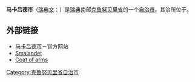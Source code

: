 {{Infobox Kommun|
fullname=Markaryds kommun|
coatofarms=[[File:Markaryd_vapen.svg|100px]]|
county=[[克鲁努贝里省|克鲁努贝里省]]|
province=[[斯莫兰|斯莫兰]]|
capital={{link-en|马卡吕德|Markaryd}}|
map=[[File:Markaryd_Municipality_in_Kronoberg_County.png|200px]]|
arearank=第179名|
area=535.63|
arealand=520.20|
populationrank=第224名|
population=9,613|
densityrank=第179名|
populationdensity=18.5|
website=http://www.markaryd.se/|
footnotes=面积与人口统计数据来自[[瑞典统计局|瑞典统计局]]，截至2006年12月31日}}

'''马卡吕德市'''（[[瑞典文|瑞典文]]：{{lang|sv|''Markaryds kommun''}}）是[[瑞典|瑞典]]南部[[克鲁努贝里省|克鲁努贝里省]]的一个[[瑞典自治市|自治市]]。其治所位于{{link-en|马卡吕德|Markaryd}}。

== 外部链接 ==
* [http://www.markaryd.se/ 马卡吕德市]－官方网站
* [http://www.smalandet.se/ Smalandet]
* [http://www.ngw.nl/int/zwe/m/markaryd.htm Coat of arms]

{{Kronoberg County}}
{{Localities in Markaryd Municipality}}
{{Sweden-geo-stub}}

[[Category:克鲁努贝里省自治市|Category:克鲁努贝里省自治市]]